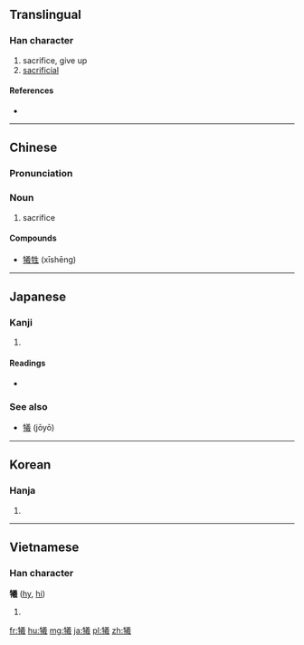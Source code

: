 {{also|犠|牺}}
==Translingual==

===Han character===
{{Han char|rn=93|rad=牛|as=16|sn=20|four=2855<sub>3</sub>|canj=竹手廿土尸 (HQTGS)}}

# sacrifice, give up
# [[sacrificial]]

====References====
* {{Han ref|kx=0705.090|dkj=20209|dj=1117.350|hdz=31822.040|uh=72A7|ud=29351|bh=C4EB|bd=50411}}

----

==Chinese==
{{zh-forms|s=牺}}

===Pronunciation===
{{zh-pron
|m=xī
|c=hei1
|h=pfs=
|md=
|mn=
|w=
|mc=y
|oc=y
|cat=n
}}

===Noun===
{{zh-noun}}

# sacrifice

====Compounds====
* [[犧牲]] (xīshēng)

----

==Japanese==

===Kanji===
{{ja-kanji|grade=|rs=牛16}}

# {{defn|lang=ja|sort=牛16}}

====Readings====
* {{ja-readings|on=[[ぎ]] (gi), [[き]] (ki)|kun=[[いけにえ]] (ikenie)}}

===See also===
* [[犠]] (jōyō)

----

==Korean==

===Hanja===
{{ko-hanja|hangeul=[[희]], [[사]]|eumhun=|rv=hui, sa|mr=hŭi, sa|y=huy, sa}}

# {{defn|lang=ko|sort=牛16}}

----

==Vietnamese==

===Han character===
'''犧''' ([[hy]], [[hi]])

# {{defn|lang=vi}}

[[fr:犧]]
[[hu:犧]]
[[mg:犧]]
[[ja:犧]]
[[pl:犧]]
[[zh:犧]]